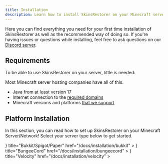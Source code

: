 ```yaml
---
title: Installation
description: Learn how to install SkinsRestorer on your Minecraft server.
---
```



Here you can find everything you need for your first time installation of SkinsRestorer as well as the recommended way
of doing so.
If you're having issues or questions while installing, feel
free to ask questions on our [Discord server](https://skinsrestorer.net/discord).

## Requirements

To be able to use SkinsRestorer on your server, little is needed:

<Callout emoji="📔">
  Most Minecraft server hosting companies have all of this.
</Callout>

- Java from at least version 17
- Internet connection to the [required domains](/docs/troubleshooting/cannot-fetch-new-skins)
- Minecraft versions and platforms [that we support](https://github.com/SkinsRestorer/SkinsRestorer/blob/HEAD/README.md#telescope-compatibility)

## Platform Installation

In this section, you can read how to set up SkinsRestorer on your Minecraft Server/Network!
Select your server type below to get started.

<Cards>
  <Card
    icon={
      <Image
        src="/platform/bukkit.png"
        alt="Bukkit/Spigot/Paper"
        width={24}
        height={24}
      />
    }
    title="Bukkit/Spigot/Paper"
    href="/docs/installation/bukkit"
  ></Card>
  <Card
    icon={
      <Image
        src="/platform/bungeecord.png"
        alt="BungeeCord"
        width={24}
        height={24}
      />
    }
    title="BungeeCord"
    href="/docs/installation/bungeecord"
  ></Card>
  <Card
    icon={
      <svg viewBox="0 0 34 34" fill="none" xmlns="http://www.w3.org/2000/svg">
        <g>
          <path
            fill="#1BBAE0"
            d="m15.949 15.137-4.22-5.758a.925.925 0 0 0-.93-.36l-6.731 1.36a.927.927 0 0 0-.625.458L.116 16.852a.924.924 0 0 0 .063.994l4.23 5.775a.926.926 0 0 0 .93.36l6.711-1.355a.925.925 0 0 0 .624-.46l3.339-6.032a.926.926 0 0 0-.064-.997Zm-4.64 5.791a.746.746 0 0 1-1.044-.16l-2.42-3.297a1.248 1.248 0 0 0-1.248-.484l-4.103.83a.748.748 0 0 1-.3-1.466l4.449-.9a1.249 1.249 0 0 0 .844-.617l2.232-4.032a.748.748 0 0 1 1.37.154.747.747 0 0 1-.063.568L8.97 15.25a1.249 1.249 0 0 0 .085 1.34l2.42 3.295a.748.748 0 0 1-.164 1.043Z"
          ></path>
          <path
            fill="#00A6CD"
            d="M33.276 17.716H19.403a.767.767 0 0 1 0-1.534h8.29a.768.768 0 0 0 0-1.535h-5.479a.767.767 0 1 1 0-1.534h8.3a.768.768 0 0 0 0-1.535H13.34l2.608 3.56a.925.925 0 0 1 .064.994l-3.339 6.032a.919.919 0 0 1-.109.156H29.13a.767.767 0 1 0 0-1.534h-4.177a.768.768 0 1 1 0-1.535h8.323a.769.769 0 1 0 0-1.535ZM30.01 16.182a.767.767 0 1 0 0-1.534.767.767 0 0 0 0 1.534Z"
          ></path>
        </g>
      </svg>
    }
    title="Velocity"
    href="/docs/installation/velocity"
  ></Card>
</Cards>
